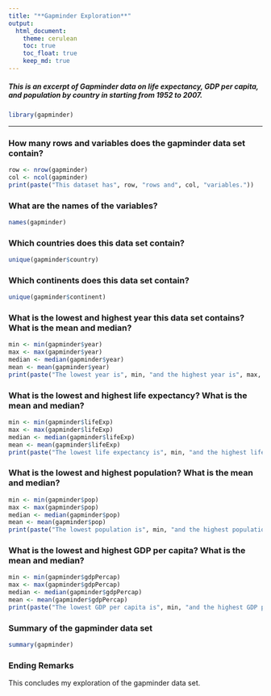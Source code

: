 ```yaml
---
title: "**Gapminder Exploration**"
output: 
  html_document:
    theme: cerulean
    toc: true
    toc_float: true
    keep_md: true
---
```

##### This is an excerpt of Gapminder data on life expectancy, GDP per capita, and population by country in starting from 1952 to 2007.
```r
library(gapminder)

```

--------------------------------------------------------------------------

### **How many rows and variables does the gapminder data set contain?**
```r
row <- nrow(gapminder)
col <- ncol(gapminder)
print(paste("This dataset has", row, "rows and", col, "variables."))

```
### **What are the names of the variables?**
```r
names(gapminder)
```
### **Which countries does this data set contain?**
```r
unique(gapminder$country)
```

### **Which continents does this data set contain?**
```r
unique(gapminder$continent)

```


### **What is the lowest and highest year this data set contains? What is the mean and median?**
```r
min <- min(gapminder$year)
max <- max(gapminder$year)
median <- median(gapminder$year)
mean <- mean(gapminder$year)
print(paste("The lowest year is", min, "and the highest year is", max, ". The mean is", mean, "and the median is", median, "."))
```


### **What is the lowest and highest life expectancy? What is the mean and median?**
```r
min <- min(gapminder$lifeExp)
max <- max(gapminder$lifeExp)
median <- median(gapminder$lifeExp)
mean <- mean(gapminder$lifeExp)
print(paste("The lowest life expectancy is", min, "and the highest life expectancy is", max, "years. The mean is", mean, "and the median is", median, "."))

```

### **What is the lowest and highest population? What is the mean and median?**
```r
min <- min(gapminder$pop)
max <- max(gapminder$pop)
median <- median(gapminder$pop)
mean <- mean(gapminder$pop)
print(paste("The lowest population is", min, "and the highest population is", max, ". The mean is", mean, "and the median is", median,"."))

```


### **What is the lowest and highest GDP per capita? What is the mean and median?**
```r
min <- min(gapminder$gdpPercap)
max <- max(gapminder$gdpPercap)
median <- median(gapminder$gdpPercap)
mean <- mean(gapminder$gdpPercap)
print(paste("The lowest GDP per capita is", min, "and the highest GDP per capita is", max, ". The mean is", mean, "and the median is", median, "."))


```

### **Summary of the gapminder data set**
```r
summary(gapminder)

```

### **Ending Remarks**
This concludes my exploration of the gapminder data set.

